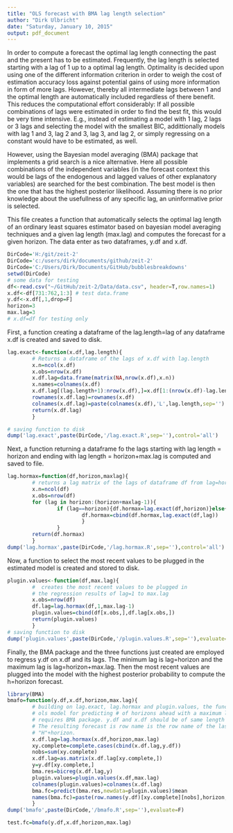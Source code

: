 ```yaml
---
title: "OLS forecast with BMA lag length selection"
author: "Dirk Ulbricht"
date: "Saturday, January 10, 2015"
output: pdf_document
---
```

In order to compute a forecast the optimal lag length connecting the past and the present has to be estimated. Frequently, the lag length is selected starting with a lag of 1 up to a optimal lag length. Optimality is decided upon using one of the different information criterion in order to weigh the cost of estimation accuracy loss against potential gains of using more information in form of more lags. However, thereby all intermediate lags between 1 and the optimal length are automatically included regardless of there benefit. This reduces the computational effort considerably: If all possible combinations of lags were estimated in order to find the best fit, this would be very time intensive. E.g., instead of estimating a model with 1 lag, 2 lags or 3 lags and selecting the model with the smallest BIC, addittionally models with lag 1 and 3, lag 2 and 3, lag 3, and lag 2, or simply regressing on a constant would have to be estimated, as well. 

However, using the Bayesian model averaging (BMA) package that implements a grid search is a nice alternative. Here all possible combinations of the independent variables (in the forecast context this would be lags of the endogenous and lagged values of other explanatory variables) are searched  for the best combination. The best model is then the one that has the highest posterior likelihood. Assuming there is no prior knowledge about the usefullness of any specific lag, an uninformative prior is selected.

This file creates a function that automatically selects the optimal lag length of an ordinary least squares estimator based on bayesian model averaging techniques and a given lag length (max.lag) and computes the forecast for a given horizon. The data enter as two dataframes, y.df and x.df.  

```r
DirCode='H:/git/zeit-2'
DirCode='c:/users/dirk/documents/github/zeit-2'
DirCode='C:/Users/Dirk/Documents/GitHub/bubblesbreakdowns'
setwd(DirCode)
# some data for testing
df<-read.csv("~/GitHub/zeit-2/Data/data.csv", header=T,row.names=1)
x.df<-df[731:762,1:3] # test data.frame
y.df<-x.df[,1,drop=F]
horizon=3
max.lag=3
# x.df=df for testing only
```
First, a function creating a dataframe of the lag.length=lag of any dataframe x.df is created and saved to disk.
```r
lag.exact<-function(x.df,lag.length){
        # Returns a dataframe of the lags of x.df with lag.length
        x.n=ncol(x.df)
        x.obs=nrow(x.df)
        x.df.lag=data.frame(matrix(NA,nrow(x.df),x.n))
        x.names=colnames(x.df)
        x.df.lag[(lag.length+1):nrow(x.df),]=x.df[1:(nrow(x.df)-lag.length),]
        rownames(x.df.lag)=rownames(x.df)
        colnames(x.df.lag)=paste(colnames(x.df),'L',lag.length,sep='')
        return(x.df.lag)
        }

# saving function to disk
dump('lag.exact',paste(DirCode,'/lag.exact.R',sep=''),control='all')
```
Next, a function returning a dataframe fo the lags starting with lag length = horizon and ending with lag length = horizon+max.lag is computed and saved to file.
```r
lag.hormax=function(df,horizon,maxlag){
        # returns a lag matrix of the lags of dataframe df from lag=horizon to lag=maxlag.
        x.n=ncol(df)
        x.obs=nrow(df)
        for (lag in horizon:(horizon+maxlag-1)){
                if (lag==horizon){df.hormax=lag.exact(df,horizon)}else{
                        df.hormax=cbind(df.hormax,lag.exact(df,lag))
                        }
                }
        return(df.hormax)
        }
dump('lag.hormax',paste(DirCode,'/lag.hormax.R',sep=''),control='all')
```
Now, a function to select the most recent values to be plugged in the estimated model is created and stored to disk.
```r
plugin.values<-function(df,max.lag){
        #  creates the most recent values to be plugged in 
        # the regression results of lag=1 to max.lag
        x.obs=nrow(df)
        df.lag=lag.hormax(df,1,max.lag-1)
        plugin.values=cbind(df[x.obs,],df.lag[x.obs,])
        return(plugin.values)
        }
# saving function to disk
dump('plugin.values',paste(DirCode,'/plugin.values.R',sep=''),evaluate=F)
```
Finally, the BMA package and the three functions just created are employed to regress y.df on x.df and its lags. The minimum lag is lag=horizon and the maximum lag is lag=horizon+max.lag. Then the most recent values are plugged into the model with the highest posterior probability to compute the h=horizon forecast.

```r
library(BMA)
bmafo=function(y.df,x.df,horizon,max.lag){
        # building on lag.exact, lag.hormax and plugin.values, the functions estimates a 
        # ols model for predicting # of horizons ahead with a maximum lag of max.lag.
        # requires BMA package. y.df and x.df should be of same length and complete cases.
        # The resulting forecast is row name is the row name of the last observation and
        # "H"+horizon.
        x.df.lag=lag.hormax(x.df,horizon,max.lag)
        xy.complete=complete.cases(cbind(x.df.lag,y.df))
        nobs=sum(xy.complete)
        x.df.lag=as.matrix(x.df.lag[xy.complete,])
        y=y.df[xy.complete,]
        bma.res=bicreg(x.df.lag,y)
        plugin.values=plugin.values(x.df,max.lag)
        colnames(plugin.values)=colnames(x.df.lag)
        bma.fc=predict(bma.res,newdata=plugin.values)$mean  
        names(bma.fc)=paste(row.names(y.df)[xy.complete][nobs],horizon,sep='H')
        }
dump('bmafo',paste(DirCode,'/bmafo.R',sep=''),evaluate=F)
```



```r
test.fc=bmafo(y.df,x.df,horizon,max.lag)
```




